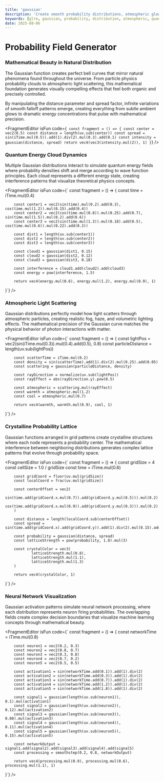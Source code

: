 ```yaml
---
title: 'gaussian'
description: 'Create smooth probability distributions, atmospheric glows, and quantum field visualizations using mathematical Gaussian functions'
keywords: [glre, gaussian, probability, distribution, atmospheric, quantum, field, blur, glow]
date: 2025-08-06
---
```



# Probability Field Generator

### Mathematical Beauty in Natural Distribution

The Gaussian function creates perfect bell curves that mirror natural phenomena found throughout the universe. From particle physics probability clouds to atmospheric light scattering, this mathematical foundation generates visually compelling effects that feel both organic and precisely controlled.

By manipulating the distance parameter and spread factor, infinite variations of smooth falloff patterns emerge, creating everything from subtle ambient glows to dramatic energy concentrations that pulse with mathematical precision.

<FragmentEditor
        isFun
        code={`
const fragment = () => {
        const center = vec2(0.5)
        const distance = length(uv.sub(center))
        const spread = sin(iTime.mul(0.5)).add(1).div(2).mul(0.3).add(0.1)
        const intensity = gaussian(distance, spread)
        return vec4(vec3(intensity.mul(2)), 1)
}`}
/>

### Quantum Energy Cloud Dynamics

Multiple Gaussian distributions interact to simulate quantum energy fields where probability densities shift and merge according to wave function principles. Each cloud represents a different energy state, creating interference patterns that visualize theoretical physics concepts.

<FragmentEditor
        isFun
        code={`
const fragment = () => {
        const time = iTime.mul(0.4)

        const center1 = vec2(sin(time).mul(0.2).add(0.3), cos(time.mul(1.2)).mul(0.15).add(0.4))
        const center2 = vec2(cos(time.mul(0.8)).mul(0.25).add(0.7), sin(time.mul(1.5)).mul(0.2).add(0.6))
        const center3 = vec2(sin(time.mul(1.3)).mul(0.18).add(0.5), cos(time.mul(0.6)).mul(0.22).add(0.3))

        const dist1 = length(uv.sub(center1))
        const dist2 = length(uv.sub(center2))
        const dist3 = length(uv.sub(center3))

        const cloud1 = gaussian(dist1, 0.15)
        const cloud2 = gaussian(dist2, 0.12)
        const cloud3 = gaussian(dist3, 0.18)

        const interference = cloud1.add(cloud2).add(cloud3)
        const energy = pow(interference, 1.5)

        return vec4(energy.mul(0.6), energy.mul(1.2), energy.mul(0.9), 1)

}`}
/>

### Atmospheric Light Scattering

Gaussian distributions perfectly model how light scatters through atmospheric particles, creating realistic fog, haze, and volumetric lighting effects. The mathematical precision of the Gaussian curve matches the physical behavior of photon interactions with matter.

<FragmentEditor
        isFun
        code={`
const fragment = () => {
        const lightPos = vec2(sin(iTime.mul(0.3)).mul(0.4).add(0.5), 0.8)
        const particleDistance = length(uv.sub(lightPos))

        const scatterTime = iTime.mul(0.2)
        const density = sin(scatterTime).add(1).div(2).mul(0.25).add(0.05)
        const scattering = gaussian(particleDistance, density)

        const rayDirection = normalize(uv.sub(lightPos))
        const rayEffect = abs(rayDirection.y).pow(0.5)

        const atmospheric = scattering.mul(rayEffect)
        const warmth = atmospheric.mul(1.2)
        const cool = atmospheric.mul(0.7)

        return vec4(warmth, warmth.mul(0.9), cool, 1)

}`}
/>

### Crystalline Probability Lattice

Gaussian functions arranged in grid patterns create crystalline structures where each node represents a probability center. The mathematical interference between neighboring distributions generates complex lattice patterns that evolve through probability space.

<FragmentEditor
        isFun
        code={`
const fragment = () => {
        const gridSize = 4
        const cellSize = 1.0 / gridSize
        const time = iTime.mul(0.6)

        const gridCoord = floor(uv.mul(gridSize))
        const localCoord = frac(uv.mul(gridSize))

        const centerOffset = vec2(
                sin(time.add(gridCoord.x.mul(0.7)).add(gridCoord.y.mul(0.5))).mul(0.2).add(0.5),
                cos(time.add(gridCoord.x.mul(0.9)).add(gridCoord.y.mul(0.3))).mul(0.2).add(0.5)
        )

        const distance = length(localCoord.sub(centerOffset))
        const spread = sin(time.add(gridCoord.x).add(gridCoord.y)).add(1).div(2).mul(0.15).add(0.05)

        const probability = gaussian(distance, spread)
        const latticeStrength = pow(probability, 1.8).mul(3)

        const crystalColor = vec3(
                latticeStrength.mul(0.8),
                latticeStrength.mul(1.1),
                latticeStrength.mul(1.3)
        )

        return vec4(crystalColor, 1)

}`}
/>

### Neural Network Visualization

Gaussian activation patterns simulate neural network processing, where each distribution represents neuron firing probabilities. The overlapping fields create complex decision boundaries that visualize machine learning concepts through mathematical beauty.

<FragmentEditor
        isFun
        code={`
const fragment = () => {
        const networkTime = iTime.mul(0.8)

        const neuron1 = vec2(0.2, 0.3)
        const neuron2 = vec2(0.8, 0.7)
        const neuron3 = vec2(0.3, 0.8)
        const neuron4 = vec2(0.7, 0.2)
        const neuron5 = vec2(0.5, 0.5)

        const activation1 = sin(networkTime.add(0.1)).add(1).div(2)
        const activation2 = sin(networkTime.add(0.3)).add(1).div(2)
        const activation3 = sin(networkTime.add(0.7)).add(1).div(2)
        const activation4 = sin(networkTime.add(1.2)).add(1).div(2)
        const activation5 = sin(networkTime.add(1.8)).add(1).div(2)

        const signal1 = gaussian(length(uv.sub(neuron1)), 0.1).mul(activation1)
        const signal2 = gaussian(length(uv.sub(neuron2)), 0.12).mul(activation2)
        const signal3 = gaussian(length(uv.sub(neuron3)), 0.08).mul(activation3)
        const signal4 = gaussian(length(uv.sub(neuron4)), 0.11).mul(activation4)
        const signal5 = gaussian(length(uv.sub(neuron5)), 0.15).mul(activation5)

        const networkOutput = signal1.add(signal2).add(signal3).add(signal4).add(signal5)
        const processing = smoothstep(0.2, 0.8, networkOutput)

        return vec4(processing.mul(0.9), processing.mul(0.6), processing.mul(1.1), 1)

}`}
/>

